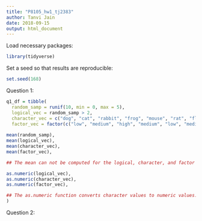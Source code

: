 ```yaml
---
title: "P8105_hw1_tj2383"
author: Tanvi Jain
date: 2018-09-15
output: html_document
---
```


Load necessary packages:

```r
library(tidyverse)
```

Set a seed so that results are reproducible:
```r
set.seed(168)
```


Question 1:
```r
q1_df = tibble(
  random_samp = runif(10, min = 0, max = 5),
  logical_vec = random_samp > 2,
  character_vec = c("dog", "cat", "rabbit", "frog", "mouse", "rat", "fly", "hippo", "horse", "bird"),
  factor_vec = factor(c("low", "medium", "high", "medium", "low", "medium", "high", "low", "low", "high")),
  
mean(random_samp),
mean(logical_vec),
mean(character_vec),
mean(factor_vec),

## The mean can not be computed for the logical, character, and factor variables because the values are not numeric. The mean was calculated for the random sample of uniform distribution.

as.numeric(logical_vec),
as.numeric(character_vec),
as.numeric(factor_vec),

## The as.numeric function converts character values to numeric values. In the logical vector, 0 is FALSE and 1 is TRUE. In the factor vector, 2 is Low, 3 is Medium, and 1 is High. Numeric values cannot be assigned to a character variable.
)
```


Question 2:
```r

```





